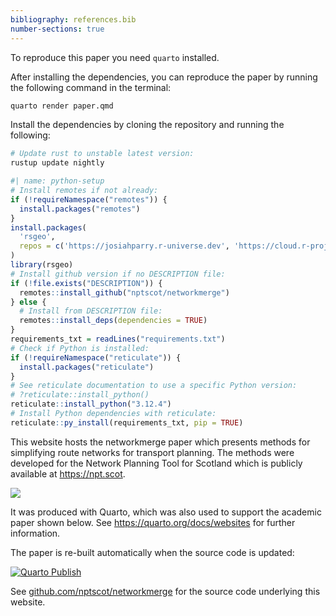 ```yaml
---
bibliography: references.bib
number-sections: true
---
```



To reproduce this paper you need `quarto` installed.

After installing the dependencies, you can reproduce the paper by running the following command in the terminal:

```bash
quarto render paper.qmd
```

Install the dependencies by cloning the repository and running the following:

```bash
# Update rust to unstable latest version:
rustup update nightly
```

```r
#| name: python-setup
# Install remotes if not already:
if (!requireNamespace("remotes")) {
  install.packages("remotes")
}
install.packages(
  'rsgeo', 
  repos = c('https://josiahparry.r-universe.dev', 'https://cloud.r-project.org')
)
library(rsgeo)
# Install github version if no DESCRIPTION file:
if (!file.exists("DESCRIPTION")) {
  remotes::install_github("nptscot/networkmerge")
} else {
  # Install from DESCRIPTION file:
  remotes::install_deps(dependencies = TRUE)
}
requirements_txt = readLines("requirements.txt")
# Check if Python is installed:
if (!requireNamespace("reticulate")) {
  install.packages("reticulate")
}
# See reticulate documentation to use a specific Python version:
# ?reticulate::install_python()
reticulate::install_python("3.12.4")
# Install Python dependencies with reticulate:
reticulate::py_install(requirements_txt, pip = TRUE)
```

This website hosts the networkmerge paper which presents methods for simplifying route networks for transport planning.
The methods were developed for the Network Planning Tool for Scotland which is publicly available at <https://npt.scot>.

[![](images/paste-2.png)](paper.html)

It was produced with Quarto, which was also used to support the academic paper shown below.
See <https://quarto.org/docs/websites> for further information.

The paper is re-built automatically when the source code is updated:

[![Quarto Publish](https://github.com/nptscot/networkmerge/actions/workflows/publish.yml/badge.svg)](https://github.com/nptscot/networkmerge/actions/workflows/publish.yml)

See [github.com/nptscot/networkmerge](https://github.com/nptscot) for the source code underlying this website.